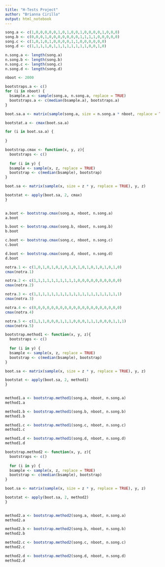 ```yaml
---
title: "H-Tests Project"
author: "Brianna Cirillo"
output: html_notebook
---
```



```r
song.a <- c(1,0,0,0,0,0,1,0,1,0,0,1,0,0,0,0,1,0,0,0)
song.b <- c(0,0,0,1,0,0,0,0,0,0,0,1,1,1,1,0,0,0,0,0)
song.c <- c(1,0,1,0,1,0,0,0,0,1,1,0,0,0,0,0,0)
song.d <- c(1,1,1,1,0,1,1,1,1,1,1,1,1,0,0,1,0)

n.song.a <- length(song.a)
n.song.b <- length(song.b)
n.song.c <- length(song.c)
n.song.d <- length(song.d)

nboot <- 2000
```


```r
bootstraps.a <- c()
for (i in nboot) {
  bsample.a <- sample(song.a, n.song.a, replace = TRUE)
  bootstraps.a <- c(median(bsample.a), bootstraps.a)
}

boot.sa.a <- matrix(sample(song.a, size = n.song.a * nboot, replace = TRUE), nboot, n.song.a)

bootstat.a <- cmax(boot.sa.a)

for (i in boot.sa.a) {
  
}

```


```r
bootstrap.cmax <- function(x, y, z){
  bootstraps <- c()
  
  for (i in y) {
  bsample <- sample(x, z, replace = TRUE)
  bootstrap <- c(median(bsample), bootstrap)
}

boot.sa <- matrix(sample(x, size = z * y, replace = TRUE), y, z)

bootstat <- apply(boot.sa, 2, cmax)
}
  
```

```r
a.boot <- bootstrap.cmax(song.a, nboot, n.song.a)
a.boot

b.boot <- bootstrap.cmax(song.b, nboot, n.song.b)
b.boot

c.boot <- bootstrap.cmax(song.c, nboot, n.song.c)
c.boot

d.boot <- bootstrap.cmax(song.d, nboot, n.song.d)
d.boot

```

```r
notra.1 <- c(1,0,1,0,1,0,1,0,1,0,1,0,1,0,1,0,1,0,1,0)
cmax(notra.1)

notra.2 <- c(1,1,1,1,1,1,1,1,1,1,0,0,0,0,0,0,0,0,0,0)
cmax(notra.2)

notra.3 <- c(1,1,1,1,1,1,1,1,1,1,1,1,1,1,1,1,1,1,1,1)
cmax(notra.3)

notra.4 <- c(0,0,0,0,0,0,0,0,0,0,0,0,0,0,0,0,0,0,0,0)
cmax(notra.4)

notra.5 <- c(1,1,1,0,0,0,1,1,1,0,0,0,1,1,1,0,0,0,1,1,1)
cmax(notra.5)
```

```r
bootstrap.method1 <- function(x, y, z){
  bootstraps <- c()
  
  for (i in y) {
  bsample <- sample(x, z, replace = TRUE)
  bootstrap <- c(median(bsample), bootstrap)
}

boot.sa <- matrix(sample(x, size = z * y, replace = TRUE), y, z)

bootstat <- apply(boot.sa, 2, method1)
}
  
```

```r
method1.a <- bootstrap.method1(song.a, nboot, n.song.a)
method1.a

method1.b <- bootstrap.method1(song.b, nboot, n.song.b)
method1.b

method1.c <- bootstrap.method1(song.c, nboot, n.song.c)
method1.c

method1.d <- bootstrap.method1(song.d, nboot, n.song.d)
method1.d
```

```r
bootstrap.method2 <- function(x, y, z){
  bootstraps <- c()
  
  for (i in y) {
  bsample <- sample(x, z, replace = TRUE)
  bootstrap <- c(median(bsample), bootstrap)
}

boot.sa <- matrix(sample(x, size = z * y, replace = TRUE), y, z)

bootstat <- apply(boot.sa, 2, method2)
}
  
```


```r
method2.a <- bootstrap.method2(song.a, nboot, n.song.a)
method2.a

method2.b <- bootstrap.method2(song.b, nboot, n.song.b)
method2.b

method2.c <- bootstrap.method2(song.c, nboot, n.song.c)
method2.c

method2.d <- bootstrap.method2(song.d, nboot, n.song.d)
method2.d
```

